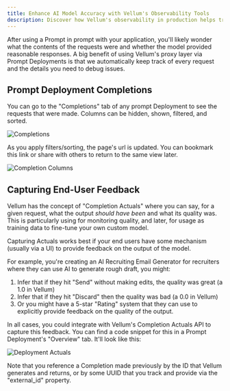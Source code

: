 ```yaml
---
title: Enhance AI Model Accuracy with Vellum's Observability Tools
description: Discover how Vellum's observability in production helps track requests and improve AI model responses with user feedback integration.
---
```


After using a Prompt in prompt with your application, you'll likely wonder what the contents of the requests were and whether the model provided reasonable responses. A big benefit of using Vellum's proxy layer via Prompt Deployments is that we automatically keep track of every request and the details you need to debug issues.

## Prompt Deployment Completions

You can go to the "Completions" tab of any prompt Deployment to see the requests that were made. Columns can be hidden, shown, filtered, and sorted.

![Completions](https://storage.googleapis.com/vellum-public/help-docs/prompt_deployment_completions.png)

As you apply filters/sorting, the page's url is updated. You can bookmark this link or share with others to return to the same view later.

![Completion Columns](https://storage.googleapis.com/vellum-public/help-docs/prompt_deployment_completion_columns.png)


## Capturing End-User Feedback
Vellum has the concept of "Completion Actuals" where you can say, for a given request, what the output _should have been_ and what its quality was.
This is particularly using for monitoring quality, and later, for usage as training data to fine-tune your own custom model.

Capturing Actuals works best if your end users have some mechanism (usually via a UI) to provide feedback on the output of the model.

For example, you're creating an AI Recruiting Email Generator for recruiters where they can use AI to generate rough draft, you might:
1. Infer that if they hit "Send" without making edits, the quality was great (a 1.0 in Vellum)
2. Infer that if they hit "Discard" then the quality was bad (a 0.0 in Vellum)
3. Or you might have a 5-star "Rating" system that they can use to explicitly provide feedback on the quality of the output.

In all cases, you could integrate with Vellum's Completion Actuals API to capture this feedback. You can find a code snippet for this in a Prompt Deployment's "Overview" tab. It'll look like this:

![Deployment Actuals](https://storage.googleapis.com/vellum-public/help-docs/prompt_deployment_actuals.png)

Note that you reference a Completion made previously by the ID that Vellum generates and returns, or by some UUID that you track and provide via the "external_id" property.